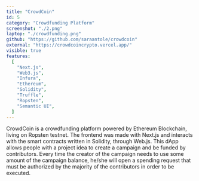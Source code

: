 ```yaml
---
title: "CrowdCoin"
id: 5
category: "Crowdfunding Platform"
screenshot: "./2.png"
laptop: "./crowdfunding.png"
github: "https://github.com/saraantole/crowdcoin"
external: "https://crowdcoincrypto.vercel.app/"
visible: true
features:
  [
    "Next.js",
    "Web3.js",
    "Infura",
    "Ethereum",
    "Solidity",
    "Truffle",
    "Ropsten",
    "Semantic UI",
  ]
---
```


CrowdCoin is a crowdfunding platform powered by Ethereum Blockchain, living on Ropsten testnet.
The frontend was made with Next.js and interacts with the smart contracts written in Solidity, through Web.js.
This dApp allows people with a project idea to create a campaign and be funded by contributors.
Every time the creator of the campaign needs to use some amount of the campaign balance, he/she will open a spending request
that must be authorized by the majority of the contributors in order to be executed.
